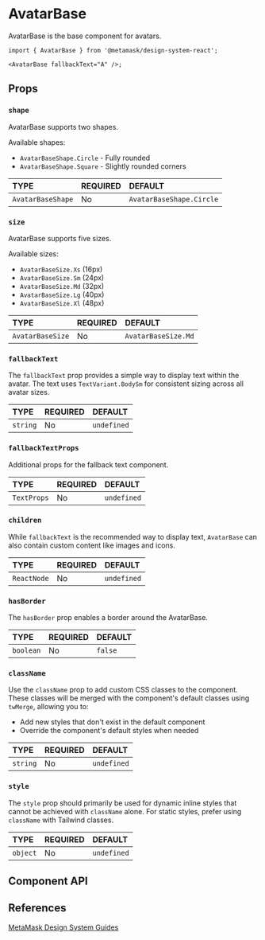 

# AvatarBase

AvatarBase is the base component for avatars.

```tsx
import { AvatarBase } from '@metamask/design-system-react';

<AvatarBase fallbackText="A" />;
```

<Canvas of={AvatarBaseStories.Default} />

## Props

### `shape`

AvatarBase supports two shapes.

Available shapes:
- `AvatarBaseShape.Circle` - Fully rounded
- `AvatarBaseShape.Square` - Slightly rounded corners

<table>
  <thead>
    <tr>
      <th align="left">TYPE</th>
      <th align="left">REQUIRED</th>
      <th align="left">DEFAULT</th>
    </tr>
  </thead>
  <tbody>
    <tr>
      <td align="left">
        <code>AvatarBaseShape</code>
      </td>
      <td align="left">No</td>
      <td align="left">
        <code>AvatarBaseShape.Circle</code>
      </td>
    </tr>
  </tbody>
</table>

<Canvas of={AvatarBaseStories.Shape} />

### `size`

AvatarBase supports five sizes.

Available sizes:
- `AvatarBaseSize.Xs` (16px)
- `AvatarBaseSize.Sm` (24px)
- `AvatarBaseSize.Md` (32px)
- `AvatarBaseSize.Lg` (40px)
- `AvatarBaseSize.Xl` (48px)

<table>
  <thead>
    <tr>
      <th align="left">TYPE</th>
      <th align="left">REQUIRED</th>
      <th align="left">DEFAULT</th>
    </tr>
  </thead>
  <tbody>
    <tr>
      <td align="left">
        <code>AvatarBaseSize</code>
      </td>
      <td align="left">No</td>
      <td align="left">
        <code>AvatarBaseSize.Md</code>
      </td>
    </tr>
  </tbody>
</table>

<Canvas of={AvatarBaseStories.Size} />

### `fallbackText`

The `fallbackText` prop provides a simple way to display text within the avatar. The text uses `TextVariant.BodySm` for consistent sizing across all avatar sizes.

<table>
  <thead>
    <tr>
      <th align="left">TYPE</th>
      <th align="left">REQUIRED</th>
      <th align="left">DEFAULT</th>
    </tr>
  </thead>
  <tbody>
    <tr>
      <td align="left">
        <code>string</code>
      </td>
      <td align="left">No</td>
      <td align="left">
        <code>undefined</code>
      </td>
    </tr>
  </tbody>
</table>

<Canvas of={AvatarBaseStories.FallbackText} />

### `fallbackTextProps`

Additional props for the fallback text component.

<table>
  <thead>
    <tr>
      <th align="left">TYPE</th>
      <th align="left">REQUIRED</th>
      <th align="left">DEFAULT</th>
    </tr>
  </thead>
  <tbody>
    <tr>
      <td align="left">
        <code>TextProps</code>
      </td>
      <td align="left">No</td>
      <td align="left">
        <code>undefined</code>
      </td>
    </tr>
  </tbody>
</table>

<Canvas of={AvatarBaseStories.FallbackTextWithProps} />

### `children`

While `fallbackText` is the recommended way to display text, `AvatarBase` can also contain custom content like images and icons.

<table>
  <thead>
    <tr>
      <th align="left">TYPE</th>
      <th align="left">REQUIRED</th>
      <th align="left">DEFAULT</th>
    </tr>
  </thead>
  <tbody>
    <tr>
      <td align="left">
        <code>ReactNode</code>
      </td>
      <td align="left">No</td>
      <td align="left">
        <code>undefined</code>
      </td>
    </tr>
  </tbody>
</table>

<Canvas of={AvatarBaseStories.Children} />

### `hasBorder`

The `hasBorder` prop enables a border around the AvatarBase.

<table>
  <thead>
    <tr>
      <th align="left">TYPE</th>
      <th align="left">REQUIRED</th>
      <th align="left">DEFAULT</th>
    </tr>
  </thead>
  <tbody>
    <tr>
      <td align="left">
        <code>boolean</code>
      </td>
      <td align="left">No</td>
      <td align="left">
        <code>false</code>
      </td>
    </tr>
  </tbody>
</table>

<Canvas of={AvatarBaseStories.HasBorder} />

### `className`

Use the `className` prop to add custom CSS classes to the component. These classes will be merged with the component's default classes using `twMerge`, allowing you to:

- Add new styles that don't exist in the default component
- Override the component's default styles when needed

<table>
  <thead>
    <tr>
      <th align="left">TYPE</th>
      <th align="left">REQUIRED</th>
      <th align="left">DEFAULT</th>
    </tr>
  </thead>
  <tbody>
    <tr>
      <td align="left">
        <code>string</code>
      </td>
      <td align="left">No</td>
      <td align="left">
        <code>undefined</code>
      </td>
    </tr>
  </tbody>
</table>

### `style`

The `style` prop should primarily be used for dynamic inline styles that cannot be achieved with `className` alone. For static styles, prefer using `className` with Tailwind classes.

<table>
  <thead>
    <tr>
      <th align="left">TYPE</th>
      <th align="left">REQUIRED</th>
      <th align="left">DEFAULT</th>
    </tr>
  </thead>
  <tbody>
    <tr>
      <td align="left">
        <code>object</code>
      </td>
      <td align="left">No</td>
      <td align="left">
        <code>undefined</code>
      </td>
    </tr>
  </tbody>
</table>

## Component API

<Controls of={AvatarBaseStories.Default} />

## References

[MetaMask Design System Guides](https://www.notion.so/MetaMask-Design-System-Guides-Design-f86ecc914d6b4eb6873a122b83c12940)
